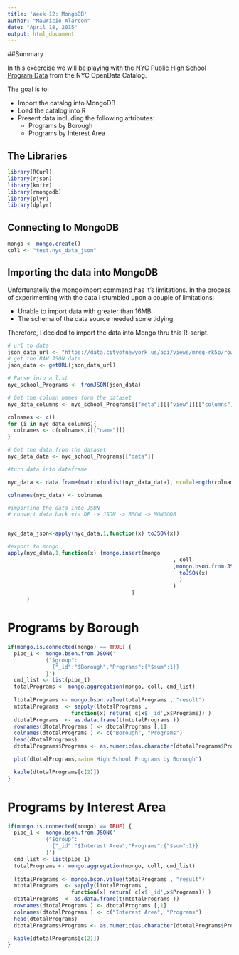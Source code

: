 ```yaml
---
title: 'Week 12: MongoDB'
author: "Mauricio Alarcon"
date: "April 18, 2015"
output: html_document
---
```


##Summary

In this excercise we will be playing with the [NYC Public High School Program Data](https://data.cityofnewyork.us/Education/NYC-Public-High-School-Program-Data/mreg-rk5p) from the NYC OpenData Catalog.


The goal is to:

* Import the catalog into MongoDB
* Load the catalog into R
* Present data including the following attributes:
  * Programs by Borough
  * Programs by Interest Area 

## The Libraries

```r
library(RCurl)
library(rjson)
library(knitr)
library(rmongodb)
library(plyr)
library(dplyr)
```

## Connecting to MongoDB

```r
mongo <- mongo.create()
coll <- "test.nyc_data_json"
```


## Importing the data into MongoDB

Unfortunatelly the mongoimport command has it's limitations. In the process of experimenting with the data I stumbled upon a couple of limitations:

* Unable to import data with greater than 16MB
* The schema of the data source needed some tidying.

Therefore, I decided to import the data into Mongo thru this R-script.

```r
# url to data
json_data_url <- "https://data.cityofnewyork.us/api/views/mreg-rk5p/rows.json?accessType=DOWNLOAD"
# get the RAW JSON data
json_data <- getURL(json_data_url)

# Parse into a list
nyc_school_Programs <- fromJSON(json_data)

# Get the column names form the dataset
nyc_data_columns <- nyc_school_Programs[["meta"]][["view"]][["columns"]]

colnames <- c()
for (i in nyc_data_columns){
  colnames <- c(colnames,i[["name"]])
}

# Get the data from the dataset
nyc_data_data <- nyc_school_Programs[["data"]]

#turn data into dataframe

nyc_data <- data.frame(matrix(unlist(nyc_data_data), ncol=length(colnames), byrow=T))

colnames(nyc_data) <- colnames

#importing the data into JSON
# convert data back via DF -> JSON -> BSON -> MONGODB


nyc_data_json<-apply(nyc_data,1,function(x) toJSON(x))

#export to mongo
apply(nyc_data,1,function(x) {mongo.insert(mongo
                                                    , coll
                                                    ,mongo.bson.from.JSON(
                                                      toJSON(x)
                                                      )
                                                    )
                                       }
      )

```


# Programs by Borough


```r

if(mongo.is.connected(mongo) == TRUE) {
  pipe_1 <- mongo.bson.from.JSON('
            {"$group":
              {"_id":"$Borough","Programs":{"$sum":1}}
            }')
  cmd_list <- list(pipe_1)
  totalPrograms <- mongo.aggregation(mongo, coll, cmd_list)
  
  ltotalPrograms <- mongo.bson.value(totalPrograms , "result")
  mtotalPrograms  <- sapply(ltotalPrograms , 
                    function(x) return( c(x$'_id',x$Programs)) )
  dtotalPrograms  <- as.data.frame(t(mtotalPrograms ))
  rownames(dtotalPrograms ) <- dtotalPrograms [,1]
  colnames(dtotalPrograms ) <- c("Borough", "Programs")
  head(dtotalPrograms)
  dtotalPrograms$Programs <- as.numeric(as.character(dtotalPrograms$Programs))

  plot(dtotalPrograms,main='High School Programs by Borough')

  kable(dtotalPrograms[c(2)])
}
```


# Programs by Interest Area


```r

if(mongo.is.connected(mongo) == TRUE) {
  pipe_1 <- mongo.bson.from.JSON('
            {"$group":
              {"_id":"$Interest Area","Programs":{"$sum":1}}
            }')
  cmd_list <- list(pipe_1)
  totalPrograms <- mongo.aggregation(mongo, coll, cmd_list)
  
  ltotalPrograms <- mongo.bson.value(totalPrograms , "result")
  mtotalPrograms  <- sapply(ltotalPrograms , 
                    function(x) return( c(x$'_id',x$Programs)) )
  dtotalPrograms  <- as.data.frame(t(mtotalPrograms ))
  rownames(dtotalPrograms ) <- dtotalPrograms [,1]
  colnames(dtotalPrograms ) <- c("Interest Area", "Programs")
  head(dtotalPrograms)
  dtotalPrograms$Programs <- as.numeric(as.character(dtotalPrograms$Programs))

  kable(dtotalPrograms[c(2)])
}
```

